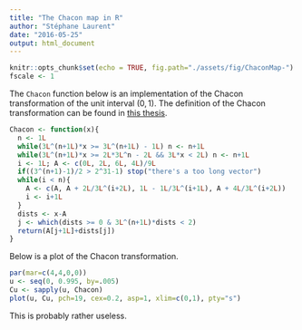 ```yaml
---
title: "The Chacon map in R"
author: "Stéphane Laurent"
date: "2016-05-25"
output: html_document
---
```


```r
knitr::opts_chunk$set(echo = TRUE, fig.path="./assets/fig/ChaconMap-")
fscale <- 1
```


The `Chacon` function below is an implementation of the Chacon transformation of the unit interval $(0,1)$. The definition of the Chacon transformation can be found in [this thesis](https://cdr.lib.unc.edu/indexablecontent/uuid:bfc41b0c-b048-440f-9a57-533e02ea4f76).

```r
Chacon <- function(x){ 
  n <- 1L
  while(3L^(n+1L)*x >= 3L^(n+1L) - 1L) n <- n+1L 
  while(3L^(n+1L)*x >= 2L*3L^n - 2L && 3L*x < 2L) n <- n+1L
  i <- 1L; A <- c(0L, 2L, 6L, 4L)/9L
  if((3^(n+1)-1)/2 > 2^31-1) stop("there's a too long vector")
  while(i < n){
    A <- c(A, A + 2L/3L^(i+2L), 1L - 1L/3L^(i+1L), A + 4L/3L^(i+2L))
    i <- i+1L
  }
  dists <- x-A
  j <- which(dists >= 0 & 3L^(n+1L)*dists < 2)
  return(A[j+1L]+dists[j]) 
}
```

Below is a plot of the Chacon transformation.

```r
par(mar=c(4,4,0,0))
u <- seq(0, 0.995, by=.005) 
Cu <- sapply(u, Chacon)
plot(u, Cu, pch=19, cex=0.2, asp=1, xlim=c(0,1), pty="s")
```

This is probably rather useless.
